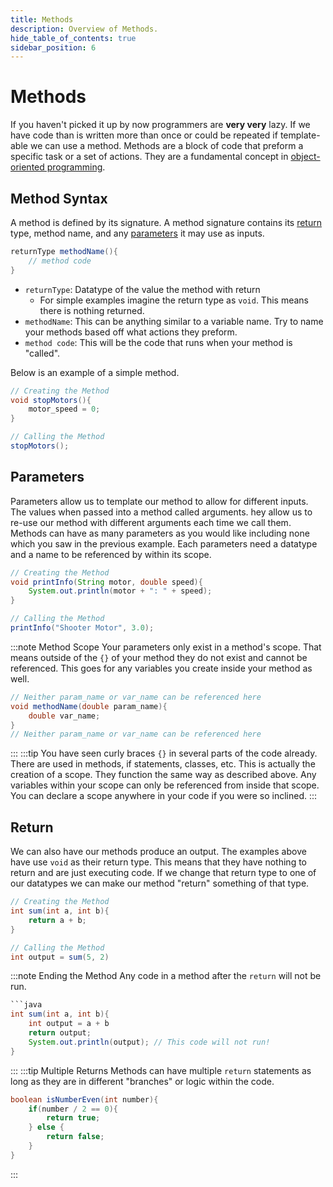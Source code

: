 ```yaml
---
title: Methods
description: Overview of Methods.
hide_table_of_contents: true
sidebar_position: 6
---
```


# Methods
If you haven't picked it up by now programmers are **very very** lazy. If we have code than is written more than once or could be repeated if template-able we can use a method. Methods are a block of code that preform a specific task or a set of actions. They are a fundamental concept in [object-oriented programming](./methods.mdx).

## Method Syntax
A method is defined by its signature. A method signature contains its [return](#return-type) type, method name, and any [parameters](#parameters) it may use as inputs.
```java
returnType methodName(){
    // method code
}
```
- `returnType`: Datatype of the value the method with return
    - For simple examples imagine the return type as `void`. This means there is nothing returned.
- `methodName`: This can be anything similar to a variable name. Try to name your methods based off what actions they preform.
- `method code`: This will be the code that runs when your method is "called".

Below is an example of a simple method.
```java
// Creating the Method
void stopMotors(){
    motor_speed = 0;
}

// Calling the Method
stopMotors();
```

## Parameters
Parameters allow us to template our method to allow for different inputs. The values when passed into a method called arguments. hey allow us to re-use our method with different arguments each time we call them. Methods can have as many parameters as you would like including none which you saw in the previous example. Each parameters need a datatype and a name to be referenced by within its scope.
```java
// Creating the Method
void printInfo(String motor, double speed){
    System.out.println(motor + ": " + speed);
}

// Calling the Method
printInfo("Shooter Motor", 3.0);
```

:::note Method Scope
Your parameters only exist in a method's scope. That means outside of the `{}` of your method they do not exist and cannot be referenced. This goes for any variables you create inside your method as well.
```java
// Neither param_name or var_name can be referenced here
void methodName(double param_name){
    double var_name;
}
// Neither param_name or var_name can be referenced here
```
:::
:::tip
You have seen curly braces `{}` in several parts of the code already. There are used in methods, if statements, classes, etc. This is actually the creation of a scope. They function the same way as described above. Any variables within your scope can only be referenced from inside that scope. You can declare a scope anywhere in your code if you were so inclined.
:::

## Return
We can also have our methods produce an output. The examples above have use `void` as their return type. This means that they have nothing to return and are just executing code. If we change that return type to one of our datatypes we can make our method "return" something of that type.
```java
// Creating the Method
int sum(int a, int b){
    return a + b;
}

// Calling the Method
int output = sum(5, 2)
```

:::note Ending the Method
Any code in a method after the `return` will not be run.
```java
```java
int sum(int a, int b){
    int output = a + b
    return output;
    System.out.println(output); // This code will not run!
}
```
:::
:::tip Multiple Returns
Methods can have multiple `return` statements as long as they are in different "branches" or logic within the code.
```java
boolean isNumberEven(int number){
    if(number / 2 == 0){
        return true;
    } else {
        return false;
    }
}
```
:::